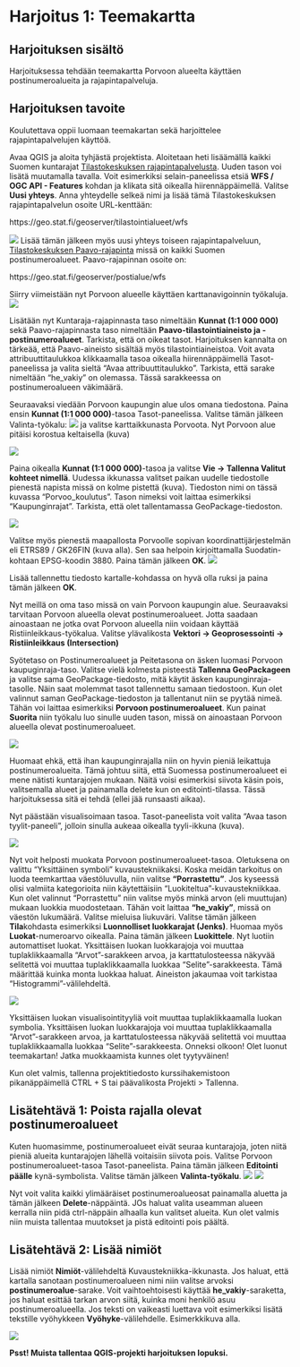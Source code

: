 # Harjoitus 1: Teemakartta

## Harjoituksen sisältö

Harjoituksessa tehdään teemakartta Porvoon alueelta käyttäen postinumeroalueita ja rajapintapalveluja.

## Harjoituksen tavoite

Koulutettava oppii luomaan teemakartan sekä harjoittelee rajapintapalvelujen käyttöä.


Avaa QGIS ja aloita tyhjästä projektista. Aloitetaan heti lisäämällä kaikki Suomen kuntarajat [Tilastokeskuksen rajapintapalvelusta](https://stat.fi/org/avoindata/paikkatietoaineistot.html#kuntapohjaiset). Uuden tason voi lisätä muutamalla tavalla. Voit esimerkiksi selain-paneelissa etsiä **WFS / OGC API - Features** kohdan ja klikata sitä oikealla hiirennäppäimellä. Valitse **Uusi yhteys**. Anna yhteydelle selkeä nimi ja lisää tämä Tilastokeskuksen rajapintapalvelun osoite URL-kenttään:

::: note-box
https://geo.stat.fi/geoserver/tilastointialueet/wfs
:::
![](img/harjoitus_1/image1.png)
Lisää tämän jälkeen myös uusi yhteys toiseen rajapintapalveluun, [Tilastokeskuksen Paavo-rajapinta](https://stat.fi/org/avoindata/paikkatietoaineistot/paavo.html) missä on kaikki Suomen postinumeroalueet. Paavo-rajapinnan osoite on:

::: note-box
https://geo.stat.fi/geoserver/postialue/wfs
:::

Siirry viimeistään nyt Porvoon alueelle käyttäen karttanavigoinnin työkaluja.
![](img/harjoitus_1/image2.png)

Lisätään nyt Kuntaraja-rajapinnasta taso nimeltään **Kunnat (1:1 000 000)** sekä Paavo-rajapinnasta taso nimeltään **Paavo-tilastointiaineisto ja -postinumeroalueet**. Tarkista, että on oikeat tasot. Harjoituksen kannalta on tärkeää, että Paavo-aineisto sisältää myös tilastointiaineistoa. Voit avata attribuuttitaulukkoa klikkaamalla tasoa oikealla hiirennäppäimellä Tasot-paneelissa ja valita sieltä "Avaa attribuuttitaulukko". Tarkista, että sarake nimeltään "he_vakiy" on olemassa. Tässä sarakkeessa on postinumeroalueen väkimäärä. 

Seuraavaksi viedään Porvoon kaupungin alue ulos omana tiedostona. Paina ensin **Kunnat (1:1 000 000)**-tasoa Tasot-paneelissa. Valitse tämän jälkeen Valinta-työkalu:  ![](img/harjoitus_1/image3.png) ja valitse karttaikkunasta Porvoota. Nyt Porvoon alue pitäisi korostua keltaisella (kuva)

![](img/harjoitus_1/image4.png)

Paina oikealla **Kunnat (1:1 000 000)**-tasoa ja valitse **Vie -> Tallenna Valitut kohteet nimellä**. Uudessa ikkunassa valitset paikan uudelle tiedostolle pienestä napista missä on kolme pistettä (kuva). Tiedoston nimi on tässä kuvassa "Porvoo_koulutus". Tason nimeksi voit laittaa esimerkiksi "Kaupunginrajat". Tarkista, että olet tallentamassa GeoPackage-tiedoston.

![](img/harjoitus_1/image5.png)

Valitse myös pienestä maapallosta Porvoolle sopivan koordinattijärjestelmän eli ETRS89 / GK26FIN (kuva alla). Sen saa helpoin kirjoittamalla Suodatin-kohtaan EPSG-koodin 3880. Paina tämän jälkeen **OK**.
![](img/harjoitus_1/image6.png)

Lisää tallennettu tiedosto kartalle-kohdassa on hyvä olla ruksi ja paina tämän jälkeen **OK**.

Nyt meillä on oma taso missä on vain Porvoon kaupungin alue. Seuraavaksi tarvitaan Porvoon alueella olevat postinumeroalueet. Jotta saadaan ainoastaan ne jotka ovat Porvoon alueella niin voidaan käyttää Ristiinleikkaus-työkalua. Valitse ylävalikosta **Vektori -> Geoprosessointi -> Ristiinleikkaus (Intersection)**

Syötetaso on Postinumeroalueet ja Peitetasona on äsken luomasi Porvoon kaupuginraja-taso. Valitse vielä kolmesta pisteestä **Tallenna GeoPackageen** ja valitse sama GeoPackage-tiedosto, mitä käytit äsken kaupunginraja-tasolle. Näin saat molemmat tasot tallennettu samaan tiedostoon. Kun olet valinnut saman GeoPackage-tiedoston ja tallentanut niin se pyytää nimeä. Tähän voi laittaa esimerkiksi **Porvoon postinumeroalueet**. Kun painat **Suorita** niin työkalu luo sinulle uuden tason, missä on ainoastaan Porvoon alueella olevat postinumeroalueet.

![](img/harjoitus_1/image7.png)

::: hint-box
Huomaat ehkä, että ihan kaupunginrajalla niin on hyvin pieniä leikattuja postinumeroalueita. Tämä johtuu siitä, että Suomessa postinumeroalueet ei mene nätisti kuntarajojen mukaan. Näitä voisi esimerkisi siivota käsin pois, valitsemalla alueet ja painamalla delete kun on editointi-tilassa. Tässä harjoituksessa sitä ei tehdä (ellei jää runsaasti aikaa).
:::

Nyt päästään visualisoimaan tasoa. Tasot-paneelista voit valita "Avaa tason tyylit-paneeli", jolloin sinulla aukeaa oikealla tyyli-ikkuna (kuva).

![](img/harjoitus_1/image8.png)

Nyt voit helposti muokata Porvoon postinumeroalueet-tasoa. Oletuksena on valittu "Yksittäinen symboli" kuvaustekniikaksi. Koska meidän tarkoitus on luoda teemkarttaa väestöluvulla, niin valitse **"Porrastettu"**. Jos kyseessä olisi valmiita kategorioita niin käytettäisiin "Luokiteltua"-kuvaustekniikkaa. Kun olet valinnut "Porrastettu" niin valitse myös minkä arvon (eli muuttujan) mukaan luokkia muodostetaan. Tähän voit laittaa **"he_vakiy"**, missä on väestön lukumäärä. Valitse mieluisa liukuväri. Valitse tämän jälkeen **Tila**kohdasta esimerkiksi **Luonnolliset luokkarajat (Jenks)**. Huomaa myös **Luokat**-numeroarvo oikealla. Paina tämän jälkeen **Luokittele**. Nyt luotiin automattiset luokat. Yksittäisen luokan luokkarajoja voi muuttaa tuplaklikkaamalla "Arvot"-sarakkeen arvoa, ja karttatulosteessa näkyvää selitettä voi muuttaa tuplaklikkaamalla luokkaa "Selite"-sarakkeesta.  Tämä määrittää kuinka monta luokkaa haluat. Aineiston jakaumaa voit tarkistaa "Histogrammi"-välilehdeltä.

![](img/harjoitus_1/image11.png)


Yksittäisen luokan visualisointityyliä voit muuttaa tuplaklikkaamalla luokan symbolia. Yksittäisen luokan luokkarajoja voi muuttaa tuplaklikkaamalla "Arvot"-sarakkeen arvoa, ja karttatulosteessa näkyvää selitettä voi muuttaa tuplaklikkaamalla luokkaa "Selite"-sarakkeesta. Onneksi olkoon! Olet luonut teemakartan! Jatka muokkaamista kunnes olet tyytyväinen!

Kun olet valmis, tallenna projektitiedosto kurssihakemistoon pikanäppäimellä CTRL + S tai päävalikosta Projekti \> Tallenna.

## Lisätehtävä 1: Poista rajalla olevat postinumeroalueet

Kuten huomasimme, postinumeroalueet eivät seuraa kuntarajoja, joten niitä pieniä alueita kuntarajojen lähellä voitaisiin siivota pois. Valitse Porvoon postinumeroalueet-tasoa Tasot-paneelista. Paina tämän jälkeen **Editointi päälle** kynä-symbolista. Valitse tämän jälkeen **Valinta-työkalu**.
![](img/harjoitus_1/image9.png)
![](img/harjoitus_1/image3.png)

Nyt voit valita kaikki ylimääräiset postinumeroalueosat painamalla aluetta ja tämän jälkeen **Delete**-näppäintä. JOs haluat valita useamman alueen kerralla niin pidä ctrl-näppäin alhaalla kun valitset alueita. Kun olet valmis niin muista tallentaa muutokset ja pistä editointi pois päältä. 

## Lisätehtävä 2: Lisää nimiöt 

Lisää nimiöt **Nimiöt**-välilehdeltä Kuvaustekniikka-ikkunasta. Jos haluat, että kartalla sanotaan postinumeroalueen nimi niin valitse arvoksi **postinumeroalue**-sarake. Voit vaihtoehtoisesti käyttää **he_vakiy**-saraketta, jos haluat esittää tarkan arvon siitä, kuinka moni henkilö asuu postinumeroalueella. Jos teksti on vaikeasti luettava voit esimerkiksi lisätä tekstille vyöhykkeen **Vyöhyke**-välilehdelle. Esimerkkikuva alla.

![](img/harjoitus_1/image10.png)

::: hint-box
**Psst! Muista tallentaa QGIS-projekti harjoituksen lopuksi.**
:::
